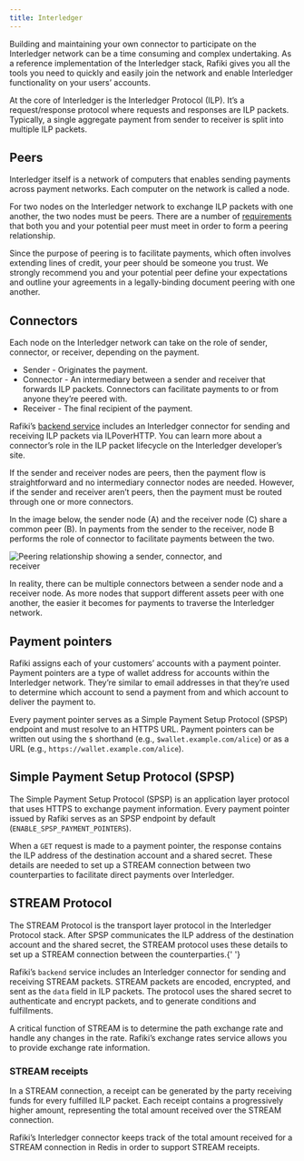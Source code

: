 ```yaml
---
title: Interledger
---
```



Building and maintaining your own connector to participate on the Interledger network can be a time consuming and complex undertaking. As a reference implementation of the Interledger stack, Rafiki gives you all the tools you need to quickly and easily join the network and enable Interledger functionality on your users’ accounts.

At the core of Interledger is the Interledger Protocol (ILP). It’s a request/response protocol where requests and responses are ILP packets. Typically, a single aggregate payment from sender to receiver is split into multiple ILP packets.

## Peers

Interledger itself is a network of computers that enables sending payments across payment networks. Each computer on the network is called a node.

For two nodes on the Interledger network to exchange ILP packets with one another, the two nodes must be peers. There are a number of [requirements](/integration/peering#add-peer) that both you and your potential peer must meet in order to form a peering relationship.

Since the purpose of peering is to facilitate payments, which often involves extending lines of credit, your peer should be someone you trust. We strongly recommend you and your potential peer define your expectations and outline your agreements in a legally-binding document peering with one another.

## Connectors

Each node on the Interledger network can take on the role of sender, connector, or receiver, depending on the payment.

- Sender - Originates the payment.
- Connector - An intermediary between a sender and receiver that forwards ILP packets. Connectors can facilitate payments to or from anyone they’re peered with.
- Receiver - The final recipient of the payment.

Rafiki’s [backend service](/integration/services/backend-service) includes an Interledger connector for sending and receiving ILP packets via <LinkOut href="https://interledger.org/developers/rfcs/ilp-over-http/">ILPoverHTTP</LinkOut>. You can learn more about a connector’s role in the ILP packet lifecycle on the <LinkOut href="https://interledger.org/developers/rfcs/interledger-protocol/#ilp-packet-lifecycle">Interledger developer’s site</LinkOut>.

If the sender and receiver nodes are peers, then the payment flow is straightforward and no intermediary connector nodes are needed. However, if the sender and receiver aren’t peers, then the payment must be routed through one or more connectors.

In the image below, the sender node (A) and the receiver node (C) share a common peer (B). In payments from the sender to the receiver, node B performs the role of connector to facilitate payments between the two.

<img
  src='/img/concepts-interledger.png'
  alt='Peering relationship showing a sender, connector, and receiver'
  style='max-width:400px'
/>

In reality, there can be multiple connectors between a sender node and a receiver node. As more nodes that support different assets peer with one another, the easier it becomes for payments to traverse the Interledger network.

## Payment pointers

Rafiki assigns each of your customers’ accounts with a payment pointer. Payment pointers are a type of wallet address for accounts within the Interledger network. They’re similar to email addresses in that they’re used to determine which account to send a payment from and which account to deliver the payment to.

Every payment pointer serves as a Simple Payment Setup Protocol (SPSP) endpoint and must resolve to an HTTPS URL. Payment pointers can be written out using the `$` shorthand (e.g., `$wallet.example.com/alice`) or as a URL (e.g., `https://wallet.example.com/alice`).

## Simple Payment Setup Protocol (SPSP)

The <LinkOut href='https://interledger.org/developers/rfcs/simple-payment-setup-protocol/'>Simple Payment Setup Protocol (SPSP)</LinkOut> is an application layer protocol that uses HTTPS to exchange payment information.
Every payment pointer issued by Rafiki serves as an SPSP endpoint by default (`ENABLE_SPSP_PAYMENT_POINTERS`).

When a `GET` request is made to a payment pointer, the response contains the ILP address of the destination account and a shared secret. These details are needed to set up a STREAM connection between two counterparties to facilitate direct payments over Interledger.

## STREAM Protocol

The <LinkOut href='https://interledger.org/developers/rfcs/stream-protocol/'>STREAM Protocol</LinkOut> is the transport layer protocol in the Interledger Protocol stack. After
SPSP communicates the ILP address of the destination account and the shared secret,
the STREAM protocol uses these details to set up a STREAM connection between the
counterparties.{' '}

Rafiki’s `backend` service includes an Interledger connector for sending and receiving STREAM packets. STREAM packets are encoded, encrypted, and sent as the `data` field in ILP packets. The protocol uses the shared secret to authenticate and encrypt packets, and to generate conditions and fulfillments.

A critical function of STREAM is to determine the path exchange rate and handle any changes in the rate. Rafiki’s exchange rates service allows you to provide exchange rate information.

### STREAM receipts

In a STREAM connection, a <LinkOut href="https://interledger.org/developers/rfcs/stream-receipts/">receipt</LinkOut> can be generated by the party receiving funds for every fulfilled ILP packet. Each receipt contains a progressively higher amount, representing the total amount received over the STREAM connection.

Rafiki’s Interledger connector keeps track of the total amount received for a STREAM connection in Redis in order to support STREAM receipts.
